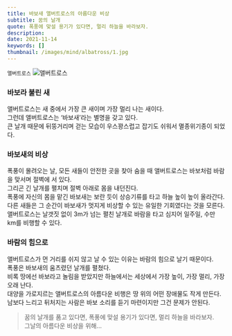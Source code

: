 ```yaml
---
title: 바보새 앨버트로스의 아름다운 비상
subtitle: 꿈의 날개
quote: 폭풍에 맞설 용기가 있다면, 멀리 하늘을 바라보자.
description: 
date: 2021-11-14
keywords: []
thumbnail: /images/mind/albatross/1.jpg
---
```


`앨버트로스`
![앨버트로스](/images/mind/albatross/1.jpg)

### 바보라 불린 새
앨버트로스는 새 중에서 가장 큰 새이며 가장 멀리 나는 새이다.   
그런데 앨버트로스는 ‘바보새’라는 별명을 갖고 있다.   
큰 날개 때문에 뒤뚱거리며 걷는 모습이 우스꽝스럽고 잡기도 쉬워서 멸종위기종이 되었다.   

### 바보새의 비상
폭풍이 몰려오는 날, 모든 새들이 안전한 곳을 찾아 숨을 때 앨버트로스는 바보처럼 바람을 맞서며 절벽에 서 있다.   
그리곤 긴 날개를 펼치며 절벽 아래로 몸을 내던진다.   
폭풍에 자신의 몸을 맡긴 바보새는 보란 듯이 상승기류를 타고 하늘 높이 높이 올라간다.   
다른 새들은 그 순간이 바보새가 멋지게 비상할 수 있는 유일한 기회였다는 것을 모른다.   
앨버트로스는 날갯짓 없이 3m가 넘는 펼친 날개로 바람을 타고 심지어 일주일, 수만 km를 비행할 수 있다.   

### 바람의 힘으로
앨버트로스가 먼 거리를 쉬지 않고 날 수 있는 이유는 바람의 힘으로 날기 때문이다.   
폭풍은 바보새의 움츠렸던 날개를 펼쳤다.   
비록 땅에선 바보라고 놀림을 받았지만 하늘에서는 세상에서 가장 높이, 가장 멀리, 가장 오래 난다.   
대양을 가로지르는 앨버트로스의 아름다운 비행은 땅 위의 어떤 장애물도 작게 만든다.   
남보다 느리고 뒤처지는 사람은 바보 소리를 듣기 마련이지만 그건 문제가 안된다.   

> 꿈의 날개를 품고 있다면, 폭풍에 맞설 용기가 있다면, 멀리 하늘을 바라보자.   
> 그날의 아름다운 비상을 위해…